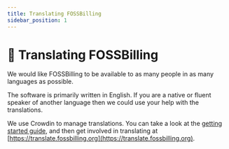 ```yaml
---
title: Translating FOSSBilling
sidebar_position: 1
---
```


# :jigsaw: Translating FOSSBilling


We would like FOSSBilling to be available to as many people in as many languages as possible. 

The software is primarily written in English. If you are a native or fluent speaker of another language then we could use your help with the translations.

We use Crowdin to manage translations. You can take a look at the [getting started guide](https://support.crowdin.com/crowdin-intro/), and then get involved in translating at [https://translate.fossbilling.org](https://translate.fossbilling.org).
